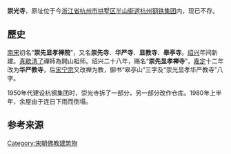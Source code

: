 '''崇光寺'''，原址位于今[[浙江省|浙江省]][[杭州市|杭州市]][[拱墅区|拱墅区]][[半山街道|半山街道]][[杭州钢铁集团|杭州钢铁集团]]内，现已不存。

==歷史==
[[南宋|南宋]]初名“'''崇先显孝禅院'''”，又名'''崇先寺'''、'''华严寺'''、'''显教寺'''、'''皋亭寺'''。[[紹興_(南宋)|绍兴]]年间新建。[[真歇清了|真歇清了]]禪師為開山祖师。绍兴二十八年，赐名“'''崇先显孝禅寺'''”，[[嘉定_(年号)|嘉定]]十二年改为'''华严教寺'''，后[[宋宁宗|宋宁宗]]又改禅为教，御书“皋亭山”三字及“崇光显孝华严教寺”八字。{{r|r1}}{{r|r2}}

1950年代建设杭钢集团时，崇光寺拆了一部分，另一部分改作仓库。1980年上半年，余屋由于连日下雨而倒塌。{{r|r2}}

==参考来源==
{{reflist|refs=
<ref name="r1">{{cite wikisource|title=古今图书集成|volume=498|wslanguage=zh|wslink=Page:Gujin_Tushu_Jicheng,_Volume_498_(1700-1725).djvu/109}} </ref>
<ref name="r2">{{cite web|title=话说崇光|url=https://mdaily.hangzhou.com.cn/hzrb/2018/04/13/article_detail_1_20180413A2211.html|date=2018-04-13|newspaper=杭州日报|access-date=2020-10-11|archive-date=2020-10-16|archive-url=https://web.archive.org/web/20201016181932/https://mdaily.hangzhou.com.cn/hzrb/2018/04/13/article_detail_1_20180413A2211.html|dead-url=no}}</ref>
}}

[[Category:宋朝佛教建筑物|Category:宋朝佛教建筑物]]